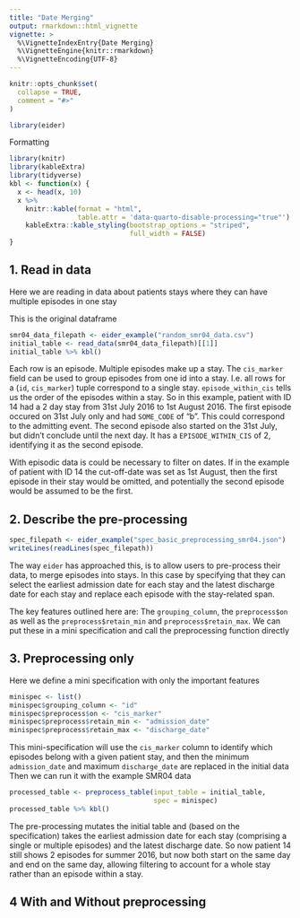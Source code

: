 ```yaml
---
title: "Date Merging"
output: rmarkdown::html_vignette
vignette: >
  %\VignetteIndexEntry{Date Merging}
  %\VignetteEngine{knitr::rmarkdown}
  %\VignetteEncoding{UTF-8}
---
```


```r
knitr::opts_chunk$set(
  collapse = TRUE,
  comment = "#>"
)
```

```r
library(eider)
```

Formatting

```r
library(knitr)
library(kableExtra)
library(tidyverse)
kbl <- function(x) {
  x <- head(x, 10)
  x %>%
    knitr::kable(format = "html",
                 table.attr = 'data-quarto-disable-processing="true"') %>%
    kableExtra::kable_styling(bootstrap_options = "striped",
                              full_width = FALSE)
}
```

## 1. Read in data
Here we are reading in data about patients stays where they can have multiple episodes in one stay

This is the original dataframe
```r
smr04_data_filepath <- eider_example("random_smr04_data.csv")
initial_table <- read_data(smr04_data_filepath)[[1]]
initial_table %>% kbl()
```

Each row is an episode. Multiple episodes make up a stay. The `cis_marker` field can be used to group episodes from one id into a stay. I.e. all rows for a (`id`, `cis_marker`) tuple correspond to a single stay. `episode_within_cis` tells us the order of the episodes within a stay. So in this example, patient with ID 14 had a 2 day stay from 31st July 2016 to 1st August 2016. The first episode occured on 31st July only and had `SOME_CODE` of "b". This could correspond to the admitting event. The second episode also started on the 31st July, but didn't conclude until the next day. It has a `EPISODE_WITHIN_CIS` of 2, identifying it as the second episode. 

With episodic data is could be necessary to filter on dates. If in the example of patient with ID 14 the cut-off-date was set as 1st August, then the first episode in their stay would be omitted, and potentially the second episode would be assumed to be the first. 


## 2. Describe the pre-processing

```r
spec_filepath <- eider_example("spec_basic_preprocessing_smr04.json")
writeLines(readLines(spec_filepath))
```

The way `eider` has approached this, is to allow users to pre-process their data, to merge episodes into stays. In this case by specifying that they can select the earliest admission date for each stay and the latest discharge date for each stay and replace each episode with the stay-related span.

The key features outlined here are: The `grouping_column`, the `preprocess$on` as well as the `preprocess$retain_min` and `preprocess$retain_max`. We can put these in a mini specification and call the preprocessing function directly

## 3. Preprocessing only
Here we define a mini specification with only the important features
```r
minispec <- list()
minispec$grouping_column <- "id"
minispec$preprocess$on <- "cis_marker"
minispec$preprocess$retain_min <- "admission_date"
minispec$preprocess$retain_max <- "discharge_date"
```

This mini-specification will use the `cis_marker` column to identify which episodes belong with a given patient stay, and then the minimum `admission_date` and maximum `discharge_date` are replaced in the initial data
Then we can run it with the example SMR04 data


```r
processed_table <- preprocess_table(input_table = initial_table,
                                    spec = minispec)
processed_table %>% kbl()
```

The pre-processing mutates the initial table and (based on the specification) takes the earliest admission date for each stay (comprising a single or multiple episodes) and the latest discharge date. So now patient 14 still shows 2 episodes for summer 2016, but now both start on the same day and end on the same day, allowing filtering to account for a whole stay rather than an episode within a stay.

## 4 With and Without preprocessing

